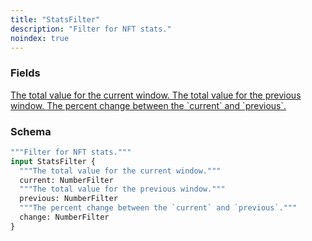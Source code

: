 ```yaml
---
title: "StatsFilter"
description: "Filter for NFT stats."
noindex: true
---
```


### Fields

<a href="/api-reference/types/numberfilter">
  <ResponseField name="current" type="NumberFilter">
    The total value for the current window.
  </ResponseField>
</a>

<a href="/api-reference/types/numberfilter">
  <ResponseField name="previous" type="NumberFilter">
    The total value for the previous window.
  </ResponseField>
</a>

<a href="/api-reference/types/numberfilter">
  <ResponseField name="change" type="NumberFilter">
    The percent change between the `current` and `previous`.
  </ResponseField>
</a>

### Schema


```graphql 
"""Filter for NFT stats."""
input StatsFilter {
  """The total value for the current window."""
  current: NumberFilter
  """The total value for the previous window."""
  previous: NumberFilter
  """The percent change between the `current` and `previous`."""
  change: NumberFilter
}
```
